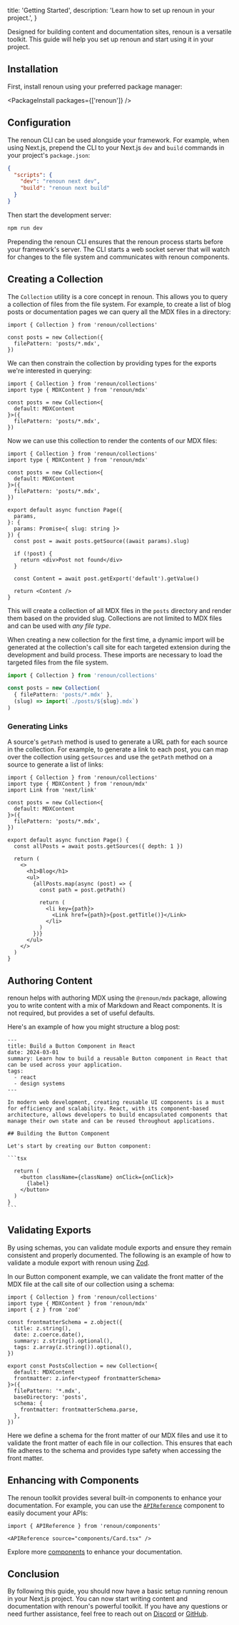 
  title: 'Getting Started',
  description: 'Learn how to set up renoun in your project.',
}

Designed for building content and documentation sites, renoun is a versatile toolkit. This guide will help you set up renoun and start using it in your project.

## Installation

First, install renoun using your preferred package manager:

<PackageInstall packages={['renoun']} />

## Configuration

The renoun CLI can be used alongside your framework. For example, when using Next.js, prepend the CLI to your Next.js `dev` and `build` commands in your project's `package.json`:

```json
{
  "scripts": {
    "dev": "renoun next dev",
    "build": "renoun next build"
  }
}
```

Then start the development server:

```bash
npm run dev
```

Prepending the renoun CLI ensures that the renoun process starts before your framework's server. The CLI starts a web socket server that will watch for changes to the file system and communicates with renoun components.

## Creating a Collection

The `Collection` utility is a core concept in renoun. This allows you to query a collection of files from the file system. For example, to create a list of blog posts or documentation pages we can query all the MDX files in a directory:

```tsx
import { Collection } from 'renoun/collections'

const posts = new Collection({
  filePattern: 'posts/*.mdx',
})
```

We can then constrain the collection by providing types for the exports we're interested in querying:

```tsx
import { Collection } from 'renoun/collections'
import type { MDXContent } from 'renoun/mdx'

const posts = new Collection<{
  default: MDXContent
}>({
  filePattern: 'posts/*.mdx',
})
```

Now we can use this collection to render the contents of our MDX files:

```tsx
import { Collection } from 'renoun/collections'
import type { MDXContent } from 'renoun/mdx'

const posts = new Collection<{
  default: MDXContent
}>({
  filePattern: 'posts/*.mdx',
})

export default async function Page({
  params,
}: {
  params: Promise<{ slug: string }>
}) {
  const post = await posts.getSource((await params).slug)

  if (!post) {
    return <div>Post not found</div>
  }

  const Content = await post.getExport('default').getValue()

  return <Content />
}
```

This will create a collection of all MDX files in the `posts` directory and render them based on the provided slug. Collections are not limited to MDX files and can be used with _any file type_.

<Note>

When creating a new collection for the first time, a dynamic import will be
generated at the collection's call site for each targeted extension during the development and build
process. These imports are necessary to load the targeted files from
the file system.

```ts highlightedLines="5"
import { Collection } from 'renoun/collections'

const posts = new Collection(
  { filePattern: 'posts/*.mdx' },
  (slug) => import(`./posts/${slug}.mdx`)
)
```

</Note>

### Generating Links

A source's `getPath` method is used to generate a URL path for each source in the collection. For example, to generate a link to each post, you can map over the collection using `getSources` and use the `getPath` method on a source to generate a list of links:

```tsx
import { Collection } from 'renoun/collections'
import type { MDXContent } from 'renoun/mdx'
import Link from 'next/link'

const posts = new Collection<{
  default: MDXContent
}>({
  filePattern: 'posts/*.mdx',
})

export default async function Page() {
  const allPosts = await posts.getSources({ depth: 1 })

  return (
    <>
      <h1>Blog</h1>
      <ul>
        {allPosts.map(async (post) => {
          const path = post.getPath()

          return (
            <li key={path}>
              <Link href={path}>{post.getTitle()}</Link>
            </li>
          )
        })}
      </ul>
    </>
  )
}
```

## Authoring Content

renoun helps with authoring MDX using the `@renoun/mdx` package, allowing you to write content with a mix of Markdown and React components. It is not required, but provides a set of useful defaults.

Here's an example of how you might structure a blog post:

````mdx
---
title: Build a Button Component in React
date: 2024-03-01
summary: Learn how to build a reusable Button component in React that can be used across your application.
tags:
  - react
  - design systems
---

In modern web development, creating reusable UI components is a must for efficiency and scalability. React, with its component-based architecture, allows developers to build encapsulated components that manage their own state and can be reused throughout applications.

## Building the Button Component

Let's start by creating our Button component:

```tsx

  return (
    <button className={className} onClick={onClick}>
      {label}
    </button>
  )
}
```
````

## Validating Exports

By using schemas, you can validate module exports and ensure they remain consistent and properly documented. The following is an example of how to validate a module export with renoun using [Zod](https://zod.dev/).

In our Button component example, we can validate the front matter of the MDX file at the call site of our collection using a schema:

```tsx
import { Collection } from 'renoun/collections'
import type { MDXContent } from 'renoun/mdx'
import { z } from 'zod'

const frontmatterSchema = z.object({
  title: z.string(),
  date: z.coerce.date(),
  summary: z.string().optional(),
  tags: z.array(z.string()).optional(),
})

export const PostsCollection = new Collection<{
  default: MDXContent
  frontmatter: z.infer<typeof frontmatterSchema>
}>({
  filePattern: '*.mdx',
  baseDirectory: 'posts',
  schema: {
    frontmatter: frontmatterSchema.parse,
  },
})
```

Here we define a schema for the front matter of our MDX files and use it to validate the front matter of each file in our collection. This ensures that each file adheres to the schema and provides type safety when accessing the front matter.

## Enhancing with Components

The renoun toolkit provides several built-in components to enhance your documentation. For example, you can use the [`APIReference`](/components/api-reference) component to easily document your APIs:

```mdx
import { APIReference } from 'renoun/components'

<APIReference source="components/Card.tsx" />
```

<Preview>
  <APIReference source="components/Card.tsx" />
</Preview>

Explore more [components](/components) to enhance your documentation.

## Conclusion

By following this guide, you should now have a basic setup running renoun in your Next.js project. You can now start writing content and documentation with renoun's powerful toolkit. If you have any questions or need further assistance, feel free to reach out on [Discord](https://discord.gg/7Mf4xEBYx9) or [GitHub](https://github.com/souporserious/renoun).
